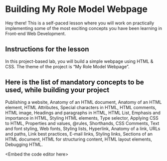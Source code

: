 # Building My Role Model Webpage

Hey there! This is a self-paced lesson where you will work on practically implementing some of the most exciting concepts you have been learning in Front-end Web Development.


## Instructions for the lesson

In this project-based lab, you will build a simple webpage using HTML & CSS. The theme of the project is “My Role Model Webpage”.


## Here is the list of mandatory concepts to be used, while building your project

Publishing a website, Anatomy of an HTML document, Anatomy of an HTML element, HTML Attributes, Special characters in HTML, HTML comments, HTML image, Headings and paragraphs in HTML, HTML List, Emphasis and importance in HTML, Styling HTML elements, Type selector, Applying CSS to HTML, Properties and values, @rules, Shorthands, CSS Comments, Text and font styling, Web fonts, Styling lists, Hyperlink, Anatomy of a link, URLs and paths, Link best practices, E-mail links, Styling links, Sections of an HTML document, HTML for structuring content, HTML layout elements, Debugging HTML.

&lt;Embed the code editor here>

